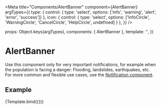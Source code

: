 
<Meta
  title="Components/AlertBanner"
  component={AlertBanner}
  argTypes={{
    type: { control: { type: 'select', options: ['info', 'warning', 'alert', 'error', 'success']} },
    icon: { control: { type: 'select', options: ['InfoCircle', 'WarningCircle', 'CancelCircle', 'HelpCircle', undefined] } },
  }} />

  props: Object.keys(argTypes),
  components: { AlertBanner },
  template: '<AlertBanner :title="title" :topic="topic" :type="type" :lastUpdated="lastUpdated" :icon="icon" :text="text" :introLink="introLink" :link="link" :closeBtn="closeBtn" :isClosed="isClosed" />',
})


# AlertBanner

Use this component only for very important notifications, for example when the population is facing a danger: Flooding, landslides, earthquakes, etc. For more common and flexible use cases, use the [Notification component](?path=/docs/components-notification--example).

## Example

<Canvas>
  <Story
    name="Example"
    args={{
      title: 'Warnungen des Bundes',
      topic: 'Hochwasser',
      type: 'alert',
      lastUpdated: 'Aktualisiert am: 11.09.2016, 11:13',
      icon: 'InfoCircle',
      text: 'Die Hochwassergefahr im Kanton Tessin geht ab Mittwoch 12 Uhr wieder zurück. Der Wasserstand sinkt allmählich und mit weiteren Überschwemmungen ist nicht zu rechnen. Beachten Sie jedoch weiterhin die Weisungen der Behörden und Einsatzkräfte vor Ort.',
      introLink: 'Weitere Informationen finden Sie unter:',
      link: {
        href: "https://www.naturgefahren.ch/home.html?tab=actualdanger",
        label: "naturgefahren.ch",
        icon: "External"
      },
      closeBtn: true,
      isClosed: false
    }}
  >
    {Template.bind({})}
  </Story>
</Canvas>

<ArgsTable story="Example" />


